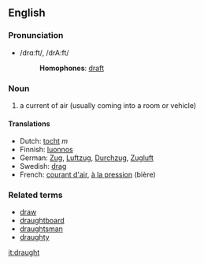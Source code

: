 ==English==
===Pronunciation===
*/drɑːft/, /drA:ft/
*:'''Homophones''': [[draft]]
===Noun===

#a current of air (usually coming into a room or vehicle)

====Translations====
*Dutch: [[tocht]] ''m''
*Finnish: [[luonnos]]
*German: [[Zug]], [[Luftzug]], [[Durchzug]], [[Zugluft]]
*Swedish: [[drag]]
*French: [[courant d'air]], [[à la pression]] (bière)

===Related terms===
*[[draw]]
*[[draughtboard]]
*[[draughtsman]]
*[[draughty]]

[[it:draught]]